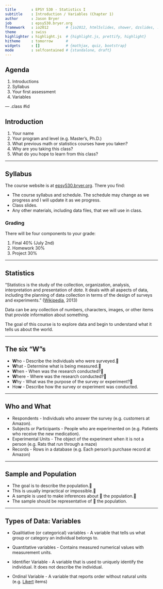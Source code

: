 ```yaml
---
title       : EPSY 530 - Statistics I
subtitle    : Introduction / Variables (Chapter 1)
author      : Jason Bryer
job         : epsy530.bryer.org
framework   : io2012        # {io2012, html5slides, shower, dzslides, ...}
theme       : swiss
highlighter : highlight.js  # {highlight.js, prettify, highlight}
hitheme     : tomorrow      # 
widgets     : []            # {mathjax, quiz, bootstrap}
mode        : selfcontained # {standalone, draft}
---
```


## Agenda

1. Introductions
2. Syllabus
3. Your first assessment
4. Variables

--- .class #id 

## Introduction

1. Your name
2. Your program and level (e.g. Master's, Ph.D.)
3. What previous math or statistics courses have you taken?
4. Why are you taking this class?
5. What do you hope to learn from this class?

---

## Syllabus

The course website is at [epsy530.bryer.org](http://epsy530.bryer.org). There you find:

* The course syllabus and schedule. The schedule may change as we progress and I will update it as we progress.
* Class slides.
* Any other materials, including data files, that we will use in class.

### Grading

There will be four components to your grade:

1. Final 40% (July 2nd)
2. Homework 30%
3. Project 30%

---

## Statistics

"Statistics is the study of the collection, organization, analysis, interpretation and presentation of *data*. It deals with all aspects of data, including the planning of data collection in terms of the design of surveys and experiments." ([Wikipedia](http://en.wikipedia.org/wiki/Statistics), 2013)

Data can be any collection of numbers, characters, images, or other items that provide information about something.

The goal of this course is to explore data and begin to understand what it tells us about the world.

---

## The six “W”s

* <b>W</b>ho - Describe the individuals who were surveyed.
* <b>W</b>hat - Determine what is being measured.
* <b>W</b>hen - When was the research conducted?
* <b>W</b>here - Where was the research conducted?
* <b>W</b>hy - What was the purpose of the survey or experiment?
* Ho<b>w</b> - Describe how the survey or experiment was conducted.


---

## Who and What
* Respondents - Individuals who answer the survey (e.g. customers at Amazon).
* Subjects or Participants - People who are experimented on (e.g. Patients who receive the new medication).
* Experimental Units - The object of the experiment when it is not a person (e.g. Rats that run through a maze)
* Records - Rows in a database (e.g. Each person’s purchase record at Amazon)

---

## Sample and Population

* The goal is to describe the population.
* This is usually impractical or impossible.
* A sample is used to make inferences about    the population.
* The sample should be representative of    the population.

---

## Types of Data: Variables

* Qualitiative (or categorical) variables - A variable that tells us what group or category an individual belongs to.

* Quantitative variables - Contains measured numerical values with measurement units.

* Identifier Variable - A variable that is used to uniquely identify the individual.  It does not describe the individual.

* Ordinal Variable - A variable that reports order without natural units (e.g. [Likert](http://jason.bryer.org/likert) items)

